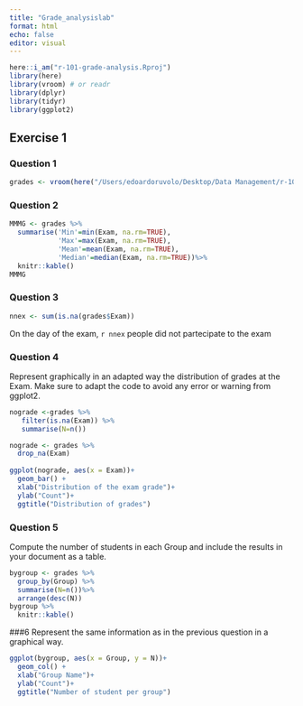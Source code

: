 ```yaml
---
title: "Grade_analysislab"
format: html
echo: false
editor: visual
---
```


```r
here::i_am("r-101-grade-analysis.Rproj")
library(here)
library(vroom) # or readr
library(dplyr)
library(tidyr)
library(ggplot2)
```

## Exercise 1
### Question 1
```r
grades <- vroom(here("/Users/edoardoruvolo/Desktop/Data Management/r-101-grade-analysis/grades.csv"))
```

### Question 2
```r
MMMG <- grades %>%
  summarise('Min'=min(Exam, na.rm=TRUE), 
            'Max'=max(Exam, na.rm=TRUE), 
            'Mean'=mean(Exam, na.rm=TRUE), 
            'Median'=median(Exam, na.rm=TRUE))%>%
  knitr::kable()
MMMG
```
### Question 3 
```r
nnex <- sum(is.na(grades$Exam))
```

On the day of the exam, `r nnex` people did not partecipate to the exam

### Question 4
Represent graphically in an adapted way the distribution of grades at the Exam. Make sure to adapt the code to avoid any error or warning from ggplot2.

```r
nograde <-grades %>% 
   filter(is.na(Exam)) %>%
   summarise(N=n())
```

```r
nograde <- grades %>% 
  drop_na(Exam)
  
ggplot(nograde, aes(x = Exam))+ 
  geom_bar() +
  xlab("Distribution of the exam grade")+
  ylab("Count")+
  ggtitle("Distribution of grades")
```
### Question 5 
Compute the number of students in each Group and include the results in your document as a table.
```r
bygroup <- grades %>%
  group_by(Group) %>%
  summarise(N=n())%>%
  arrange(desc(N)) 
bygroup %>%
  knitr::kable()
```
###6 
Represent the same information as in the previous question in a graphical way.
```r
ggplot(bygroup, aes(x = Group, y = N))+ 
  geom_col() +
  xlab("Group Name")+
  ylab("Count")+
  ggtitle("Number of student per group")
```

